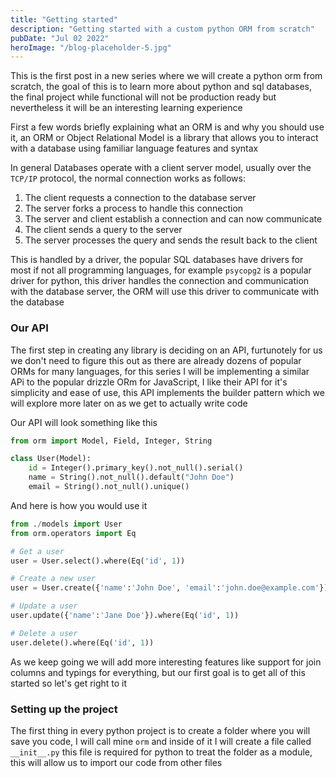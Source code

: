 ```yaml
---
title: "Getting started"
description: "Getting started with a custom python ORM from scratch"
pubDate: "Jul 02 2022"
heroImage: "/blog-placeholder-5.jpg"
---
```


This is the first post in a new series where we will create a python orm from scratch, the goal of this is to learn more about python and sql databases, the final project while functional will not be production ready but nevertheless it will be an interesting learning experience

First a few words briefly explaining what an ORM is and why you should use it, an ORM or Object Relational Model is a library that allows you to interact with a database using familiar language features and syntax

In general Databases operate with a client server model, usually over the `TCP/IP` protocol, the normal connection works as follows:

1. The client requests a connection to the database server
2. The server forks a process to handle this connection
3. The server and client establish a connection and can now communicate
4. The client sends a query to the server
5. The server processes the query and sends the result back to the client

This is handled by a driver, the popular SQL databases have drivers for most if not all programming languages, for example `psycopg2` is a popular driver for python, this driver handles the connection and communication with the database server, the ORM will use this driver to communicate with the database

### Our API

The first step in creating any library is deciding on an API, furtunotely for us we don't need to figure this out as there are already dozens of popular ORMs for many languages, for this series I will be implementing a similar APi to the popular drizzle ORm for JavaScript, I like their API for it's simplicity and ease of use, this API implements the builder pattern which we will explore more later on as we get to actually write code

Our API will look something like this

```python
from orm import Model, Field, Integer, String

class User(Model):
    id = Integer().primary_key().not_null().serial()
    name = String().not_null().default("John Doe")
    email = String().not_null().unique()
```

And here is how you would use it

```python
from ./models import User
from orm.operators import Eq

# Get a user
user = User.select().where(Eq('id', 1))

# Create a new user
user = User.create({'name':'John Doe', 'email':'john.doe@example.com'})

# Update a user
user.update({'name':'Jane Doe'}).where(Eq('id', 1))

# Delete a user
user.delete().where(Eq('id', 1))
```

As we keep going we will add more interesting features like support for join columns and typings for everything, but our first goal is to get all of this started so let's get right to it

### Setting up the project

The first thing in every python project is to create a folder where you will save you code, I will call mine `orm` and inside of it I will create a file called `__init__.py` this file is required for python to treat the folder as a module, this will allow us to import our code from other files
